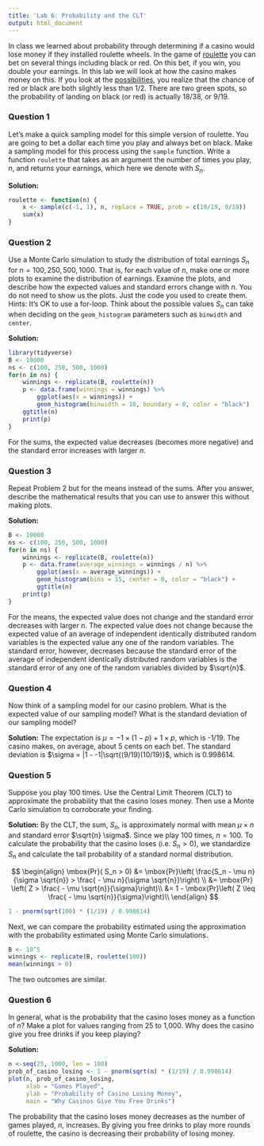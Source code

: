 ```yaml
---
title: 'Lab 6: Probability and the CLT'
output: html_document
---
```

In class we learned about probability through determining if a casino would lose money if they installed roulette wheels. In the game of [roulette](https://en.wikipedia.org/wiki/Roulette) you can bet on several things including black or red. On this bet, if you win, you double your earnings. In this lab we will look at how the casino makes money on this. If you look at the [possibilities](http://www.math.uah.edu/stat/games/Roulette.png), you realize that the chance of red or black are both slightly less than 1/2. There are two green spots, so the probability of landing on black (or red) is actually 18/38, or 9/19.

### Question 1

Let's make a quick sampling model for this simple version of roulette. You are going to bet a dollar each time you play and always bet on black. Make a sampling model for this process using the `sample` function. Write a function `roulette` that takes as an argument the number of times you play, $n$, and returns your earnings, which here we denote with $S_n$.

**Solution:**
```r
roulette <- function(n) {
    x <- sample(c(-1, 1), n, replace = TRUE, prob = c(10/19, 9/19))
    sum(x)
}
```

### Question 2

Use a Monte Carlo simulation to study the distribution of total earnings $S_n$ for $n = 100, 250, 500, 1000$. That is, for each value of $n$, make one or more plots to examine the distribution of earnings. Examine the plots, and describe how the expected values and standard errors change with $n$. You do not need to show us the plots. Just the code you used to create them. Hints: It's OK to use a for-loop. Think about the possible values $S_n$ can take when deciding on the `geom_histogram` parameters such as `binwidth` and `center`.

**Solution:**
```r
library(tidyverse)
B <- 10000
ns <- c(100, 250, 500, 1000)
for(n in ns) {
    winnings <- replicate(B, roulette(n))
    p <- data.frame(winnings = winnings) %>% 
        ggplot(aes(x = winnings)) + 
        geom_histogram(binwidth = 10, boundary = 0, color = "black") 
    ggtitle(n)  
    print(p) 
}
```

For the sums, the expected value decreases (becomes more negative) and the standard error increases with larger $n$.

### Question 3

Repeat Problem 2 but for the means instead of the sums. After you answer, describe the mathematical results that you can use to answer this without making plots.

**Solution:**
```r
B <- 10000
ns <- c(100, 250, 500, 1000)
for(n in ns) {
    winnings <- replicate(B, roulette(n))
    p <- data.frame(average_winnings = winnings / n) %>% 
        ggplot(aes(x = average_winnings)) + 
        geom_histogram(bins = 15, center = 0, color = "black") +
        ggtitle(n)
    print(p)
}
```

For the means, the expected value does not change and the standard error decreases with larger $n$. The expected value does not change because the expected value of an average of independent identically distributed random variables is the expected value any one of the random variables. The standard error, however, decreases because the standard error of the average of independent identically distributed random variables is the standard error of any one of the random variables divided by $\sqrt{n}$.

### Question 4

Now think of a sampling model for our casino problem. What is the expected value of our sampling model? What is the standard deviation of our sampling model?

**Solution:**
The expectation is $\mu = -1 \times (1-p) + 1\times p$, which is -1/19. The casino makes, on average, about 5 cents on each bet. The standard deviation is $\sigma = |1 - -1|\sqrt{(9/19)(10/19)}$, which is 0.998614.

### Question 5

Suppose you play 100 times. Use the Central Limit Theorem (CLT) to approximate the probability that the casino loses money. Then use a Monte Carlo simulation to corroborate your finding.

**Solution:**
By the CLT, the sum, $S_n$, is approximately normal with mean $\mu \times n$ and standard error $\sqrt{n} \sigma$. Since we play 100 times, $n = 100$. To calculate the probability that the casino loses (i.e. $S_n > 0$), we standardize $S_n$ and calculate the tail probability of a standard normal distribution.

$$
\begin{align}
\mbox{Pr}( S_n > 0) 
&= \mbox{Pr}\left( \frac{S_n - \mu n}{\sigma \sqrt{n}} > \frac{ - \mu n}{\sigma \sqrt{n}}\right) \\
&= \mbox{Pr} \left( Z > \frac{ - \mu \sqrt{n}}{\sigma}\right)\\
&= 1 - \mbox{Pr}\left( Z \leq \frac{ - \mu \sqrt{n}}{\sigma}\right)\\
\end{align}
$$

```r
1 - pnorm(sqrt(100) * (1/19) / 0.998614)
```

Next, we can compare the probability estimated using the approximation with the probability estimated using Monte Carlo simulations.

```r
B <- 10^5
winnings <- replicate(B, roulette(100))
mean(winnings > 0)                   
```
The two outcomes are similar.

### Question 6

In general, what is the probability that the casino loses money as a function of $n$? Make a plot for values ranging from 25 to 1,000. Why does the casino give you free drinks if you keep playing?

**Solution:**
```r
n <-seq(25, 1000, len = 100)
prob_of_casino_losing <- 1 - pnorm(sqrt(n) * (1/19) / 0.998614)
plot(n, prob_of_casino_losing,
     xlab = "Games Played", 
     ylab = "Probability of Casino Losing Money", 
     main = "Why Casinos Give You Free Drinks")
```

The probability that the casino loses money decreases as the number of games played, $n$, increases. By giving you free drinks to play more rounds of roulette, the casino is decreasing their probability of losing money.
